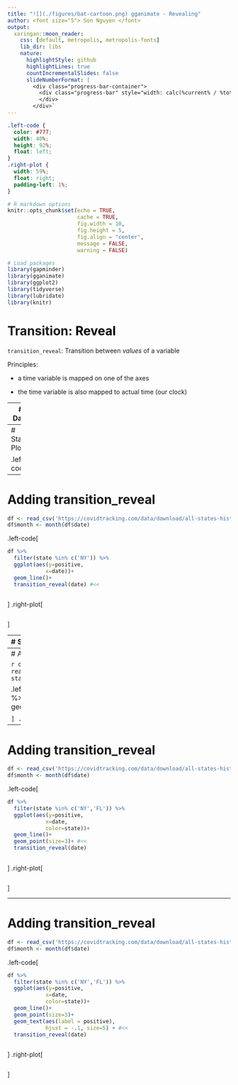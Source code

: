 ---
title: "![](./figures/bat-cartoon.png) gganimate - Revealing"
author: <font size="5"> Son Nguyen </font>
output:
  xaringan::moon_reader:
    css: [default, metropolis, metropolis-fonts]
    lib_dir: libs
    nature:
      highlightStyle: github
      highlightLines: true
      countIncrementalSlides: false
      slideNumberFormat: |
        <div class="progress-bar-container">
          <div class="progress-bar" style="width: calc(%current% / %total% * 100%);">
          </div>
        </div>`
---

<style>

.remark-slide-content {
  background-color: #FFFFFF;
  border-top: 80px solid #F9C389;
  font-size: 17px;
  font-weight: 300;
  line-height: 1.5;
  padding: 1em 2em 1em 2em
}

.inverse {
  background-color: #696767;
  border-top: 80px solid #696767;
  text-shadow: none;
  background-image: url(https://github.com/goodekat/presentations/blob/master/2019-isugg-gganimate-spooky/figures/spider.png?raw=true);
	background-position: 50% 75%;
  background-size: 150px;
}

.your-turn{
  background-color: #8C7E95;
  border-top: 80px solid #F9C389;
  text-shadow: none;
  background-image: url(https://github.com/goodekat/presentations/blob/master/2019-isugg-gganimate-spooky/figures/spider.png?raw=true);
	background-position: 95% 90%;
  background-size: 75px;
}

.title-slide {
  background-color: #F9C389;
  border-top: 80px solid #F9C389;
  background-image: none;
}

.title-slide > h1  {
  color: #111111;
  font-size: 40px;
  text-shadow: none;
  font-weight: 400;
  text-align: left;
  margin-left: 15px;
  padding-top: 80px;
}
.title-slide > h2  {
  margin-top: -25px;
  padding-bottom: -20px;
  color: #111111;
  text-shadow: none;
  font-weight: 300;
  font-size: 35px;
  text-align: left;
  margin-left: 15px;
}
.title-slide > h3  {
  color: #111111;
  text-shadow: none;
  font-weight: 300;
  font-size: 25px;
  text-align: left;
  margin-left: 15px;
  margin-bottom: -30px;
}

</style>

```{css, echo=FALSE}
.left-code {
  color: #777;
  width: 40%;
  height: 92%;
  float: left;
}
.right-plot {
  width: 59%;
  float: right;
  padding-left: 1%;
}
```

```{r setup, include = FALSE}

# R markdown options
knitr::opts_chunk$set(echo = TRUE, 
                      cache = TRUE, 
                      fig.width = 10,
                      fig.height = 5,
                      fig.align = "center", 
                      message = FALSE, 
                      warning = FALSE)

# Load packages
library(gapminder)
library(gganimate)
library(ggplot2)
library(tidyverse)
library(lubridate)
library(knitr)

```

# Transition: <font color="black"> Reveal </font>

`transition_reveal`: Transition between *values* of a variable

Principles:

-  a time variable is mapped on one of the axes

-  the time variable is also mapped to actual time (our clock)

---
# Data

```{r,  message=FALSE, warning=FALSE}
library(gganimate)
library(ggplot2)
library(tidyverse)
library(lubridate)
df <- read_csv('https://bryantstats.github.io/math421/data/titanic.csv')
df <- df %>% 
  mutate(Survived = as.character(Survived),
         Pclass = as.character(Pclass))

```

---
# Static Plot

.left-code[
```{r step1281110, eval = FALSE, echo = TRUE}
df %>% 
  filter(state %in% c('NY')) %>% 
  ggplot(aes(y=positive,
            x=date))+ 
  geom_line() #<<
```
]
.right-plot[
```{r, ref.label = "step1281110", echo = FALSE, cache = TRUE, fig.height = 6, fig.width = 7}
```
]

---
# Adding transition_reveal

```{r, echo=FALSE}
df <- read_csv('https://covidtracking.com/data/download/all-states-history.csv')
df$month <- month(df$date)
```


.left-code[
```{r step12811101, eval = FALSE, echo = TRUE}
df %>% 
  filter(state %in% c('NY')) %>% 
  ggplot(aes(y=positive,
            x=date))+ 
  geom_line()+
  transition_reveal(date) #<<
  

```
]
.right-plot[
```{r, ref.label = "step12811101", echo = FALSE, cache = TRUE, fig.height = 6, fig.width = 7}
```
]


---
# Static Plot

```{r, echo=FALSE}
df <- read_csv('https://covidtracking.com/data/download/all-states-history.csv')
df$month <- month(df$date)
```


.left-code[
```{r step128111012, eval = FALSE, echo = TRUE}
df %>% 
  filter(state %in% c('NY','FL')) %>% 
  ggplot(aes(y=positive,
            x=date,
            color=state))+ #<<
  geom_line() 
```
]
.right-plot[
```{r, ref.label = "step128111012", echo = FALSE, cache = TRUE, fig.height = 6, fig.width = 7}
```
]


---
# Adding transition_reveal

```{r, echo=FALSE}
df <- read_csv('https://covidtracking.com/data/download/all-states-history.csv')
df$month <- month(df$date)
```


.left-code[
```{r step1281110121, eval = FALSE, echo = TRUE}
df %>% 
  filter(state %in% c('NY','FL')) %>% 
  ggplot(aes(y=positive,
            x=date,
            color=state))+ 
  geom_line()+
  transition_reveal(date) #<<
  

```
]
.right-plot[
```{r, ref.label = "step1281110121", echo = FALSE, cache = TRUE, fig.height = 6, fig.width = 7}
```
]

---
# Adding transition_reveal

```{r, echo=FALSE}
df <- read_csv('https://covidtracking.com/data/download/all-states-history.csv')
df$month <- month(df$date)
```


.left-code[
```{r step128111012111, eval = FALSE, echo = TRUE}
df %>% 
  filter(state %in% c('NY','FL')) %>% 
  ggplot(aes(y=positive,
            x=date,
            color=state))+ 
  geom_line()+
  geom_point(size=3)+ #<<
  transition_reveal(date) 
  

```
]
.right-plot[
```{r, ref.label = "step128111012111", echo = FALSE, cache = TRUE, fig.height = 6, fig.width = 7}
```
]

---
# Adding transition_reveal

```{r, echo=FALSE}
df <- read_csv('https://covidtracking.com/data/download/all-states-history.csv')
df$month <- month(df$date)
```


.left-code[
```{r step112811101211, eval = FALSE, echo = TRUE}
df %>% 
  filter(state %in% c('NY','FL')) %>% 
  ggplot(aes(y=positive,
            x=date,
            color=state))+ 
  geom_line()+
  geom_point(size=3)+
  geom_text(aes(label = positive), 
            hjust = -.1, size=5) + #<<
  transition_reveal(date)
  

```
]
.right-plot[
```{r, ref.label = "step112811101211", echo = FALSE, cache = TRUE, fig.height = 6, fig.width = 7}
```
]

